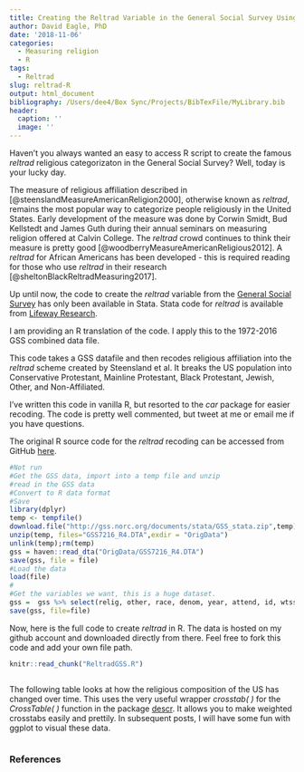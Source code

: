 ```yaml
---
title: Creating the Reltrad Variable in the General Social Survey Using R
author: David Eagle, PhD
date: '2018-11-06'
categories:
  - Measuring religion
  - R
tags:
  - Reltrad
slug: reltrad-R
output: html_document
bibliography: /Users/dee4/Box Sync/Projects/BibTexFile/MyLibrary.bib
header:
  caption: ''
  image: ''
---
```

Haven't you always wanted an easy to access R script to create the famous _reltrad_ religious categorizaton in the General Social Survey? Well, today is your lucky day.

The measure of religious affiliation described in [@steenslandMeasureAmericanReligion2000], otherwise known as _reltrad_, remains the most popular way to categorize people religiously in the United States. Early development of the measure was done by Corwin Smidt, Bud Kellstedt and James Guth during their annual seminars on measuring religion offered at Calvin College. The _reltrad_ crowd continues to think their measure is pretty good [@woodberryMeasureAmericanReligious2012]. A _reltrad_ for African Americans has been developed - this is required reading for those who use _reltrad_ in their research [@sheltonBlackReltradMeasuring2017].

Up until now, the code to create the _reltrad_ variable from the [General Social Survey](http://gss.norc.org/) has only been available in Stata. Stata code for _reltrad_ is available from [Lifeway Research](http://lifewayresearch.com/wp-content/uploads/2016/02/Stata_coding_reltrad_2_19_2016.pdf).

I am providing an R translation of the code. I apply this to the 1972-2016 GSS combined data file.

This code takes a GSS datafile and then recodes religious affiliation into the _reltrad_ scheme created by Steensland et al. It breaks the US population into Conservative Protestant, Mainline Protestant, Black Protestant, Jewish, Other, and Non-Affiliated.

I've written this code in vanilla R, but resorted to the _car_ package for easier recoding. The code is pretty well commented, but tweet at me or email me if you have questions.


The original R source code for the _reltrad_ recoding can be accessed from GitHub [here](https://github.com/thebigbird/academic/blob/master/content/post/ReltradGSS.R).


```r
#Not run
#Get the GSS data, import into a temp file and unzip
#read in the GSS data
#Convert to R data format
#Save
library(dplyr)
temp <- tempfile()
download.file("http://gss.norc.org/documents/stata/GSS_stata.zip",temp)
unzip(temp, files="GSS7216_R4.DTA",exdir = "OrigData")
unlink(temp);rm(temp)
gss = haven::read_dta("OrigData/GSS7216_R4.DTA")
save(gss, file = file)
#Load the data
load(file)
#
#Get the variables we want, this is a huge dataset.
gss =  gss %>% select(relig, other, race, denom, year, attend, id, wtss)
save(gss, file=file)
```

Now, here is the full code to create _reltrad_ in R. The data is hosted on my github account and downloaded directly from there. Feel free to fork this code and add your own file path.

```r
knitr::read_chunk("ReltradGSS.R")
```

```r

```

The following table looks at how the religious composition of the US has changed over time. This uses the very useful wrapper _crosstab( )_ for the _CrossTable( )_ function in the package  [descr](https://cran.r-project.org/web/packages/descr/descr.pdf). It allows you to make weighted crosstabs easily and prettily. In subsequent posts, I will have some fun with ggplot to visual these data.

```r

```

### References


